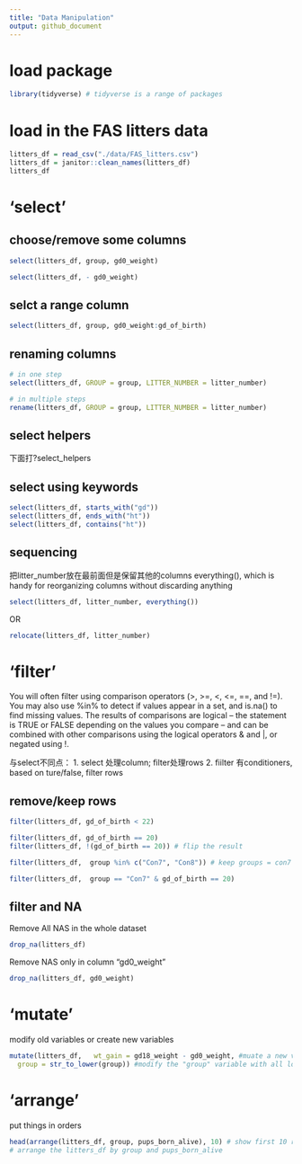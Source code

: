 ```yaml
---
title: "Data Manipulation"
output: github_document
---
```

# load package
```r
library(tidyverse) # tidyverse is a range of packages
```

# load in the FAS litters data
```r
litters_df = read_csv("./data/FAS_litters.csv")
litters_df = janitor::clean_names(litters_df)
litters_df
```

# 'select'

## choose/remove some columns

```r
select(litters_df, group, gd0_weight)

select(litters_df, - gd0_weight)

```

## selct a range column
```r
select(litters_df, group, gd0_weight:gd_of_birth)
```

## renaming columns
```r
# in one step
select(litters_df, GROUP = group, LITTER_NUMBER = litter_number)

# in multiple steps
rename(litters_df, GROUP = group, LITTER_NUMBER = litter_number)
```

## select helpers
下面打?select_helpers

## select using keywords
```r
select(litters_df, starts_with("gd"))
select(litters_df, ends_with("ht"))
select(litters_df, contains("ht"))
```

## sequencing
把litter_number放在最前面但是保留其他的columns
everything(), which is handy for reorganizing columns without discarding anything
```r
select(litters_df, litter_number, everything())

```

OR
```r
relocate(litters_df, litter_number)

```

# 'filter'
You will often filter using comparison operators (>, >=, <, <=, ==, and !=). You may also use %in% to detect if values appear in a set, and is.na() to find missing values. The results of comparisons are logical – the statement is TRUE or FALSE depending on the values you compare – and can be combined with other comparisons using the logical operators & and |, or negated using !.

与select不同点：
1. select 处理column; filter处理rows
2. fiilter 有conditioners, based on ture/false, filter rows

## remove/keep rows

```r
filter(litters_df, gd_of_birth < 22)
```

```r
filter(litters_df, gd_of_birth == 20)
filter(litters_df, !(gd_of_birth == 20)) # flip the result
```

```r
filter(litters_df,  group %in% c("Con7", "Con8")) # keep groups = con7 or con8 

```
```r
filter(litters_df,  group == "Con7" & gd_of_birth == 20)
```

## filter and NA
Remove All NAS in the whole dataset
```r
drop_na(litters_df)
```
Remove NAS only in column "gd0_weight"
```r
drop_na(litters_df, gd0_weight) 
```
# 'mutate'

modify old variables or create new variables
```r
mutate(litters_df,   wt_gain = gd18_weight - gd0_weight, #muate a new variable#
  group = str_to_lower(group)) #modify the "group" variable with all lower cases
```

# 'arrange'
put things in orders

```r
head(arrange(litters_df, group, pups_born_alive), 10) # show first 10 rows
# arrange the litters_df by group and pups_born_alive
```

